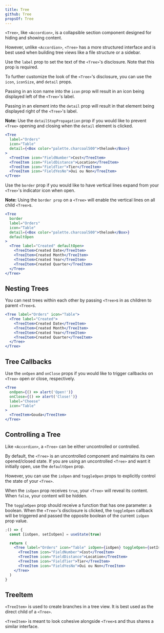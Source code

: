 ```yaml
---
title: Tree
github: Tree
propsOf: Tree
---
```



`<Tree>`, like `<Accordion>`, is a collapsible section component designed for hiding and showing content.

However, unlike `<Accordion>`, `<Tree>` has a more structured interface and is best used when building tree views like a file structure or a sidebar.

Use the `label` prop to set the text of the `<Tree>`'s disclosure. Note that this prop is required.

To further customize the look of the `<Tree>`'s disclosure, you can use the `icon`, `iconSize`, and `detail` props.

Passing in an icon name into the `icon` prop will result in an icon being displayed left of the `<Tree>`'s label.

Passing in an element into the `detail` prop will result in that element being displayed right of the `<Tree>`'s label.

**Note:** Use the `detailStopPropagation` prop if you would like to prevent `<Tree>` opening and closing when the `detail` element is clicked.

```jsx
<Tree
  label="Orders"
  icon="Table"
  detail={<Box color="palette.charcoal500">thelook</Box>}
>
  <TreeItem icon="FieldNumber">Cost</TreeItem>
  <TreeItem icon="FieldDistance">Location</TreeItem>
  <TreeItem icon="FieldTier">Tier</TreeItem>
  <TreeItem icon="FieldYesNo">Oui ou Non</TreeItem>
</Tree>
```

Use the `border` prop if you would like to have vertical lines expand from your `<Tree>`'s indicator icon when open.

**Note:** Using the `border prop` on a `<Tree>` will enable the vertical lines on all child `<Tree>`s.

```jsx
<Tree
  border
  label="Orders"
  icon="Table"
  detail={<Box color="palette.charcoal500">thelook</Box>}
  defaultOpen
>
  <Tree label="Created" defaultOpen>
    <TreeItem>Created Date</TreeItem>
    <TreeItem>Created Month</TreeItem>
    <TreeItem>Created Year</TreeItem>
    <TreeItem>Created Quarter</TreeItem>
  </Tree>
</Tree>
```

## Nesting Trees

You can nest trees within each other by passing `<Tree>`s in as children to parent `<Tree>`s.

```jsx
<Tree label="Orders" icon="Table">
  <Tree label="Created">
    <TreeItem>Created Date</TreeItem>
    <TreeItem>Created Month</TreeItem>
    <TreeItem>Created Year</TreeItem>
    <TreeItem>Created Quarter</TreeItem>
  </Tree>
</Tree>
```

## Tree Callbacks

Use the `onOpen` and `onClose` props if you would like to trigger callbacks on `<Tree>` open or close, respectively.

```jsx
<Tree
  onOpen={() => alert('Open!')}
  onClose={() => alert('Close!')}
  label="Cheese"
  icon="Table"
>
  <TreeItem>Gouda</TreeItem>
</Tree>
```

## Controlling a Tree

Like `<Accordion>`, a `<Tree>` can be either uncontrolled or controlled.

By default, the `<Tree>` is an uncontrolled component and maintains its own opened/closed state. If you are using an uncontrolled `<Tree>` and want it initially open, use the `defaultOpen` prop.

However, you can use the `isOpen` and `toggleOpen` props to explicitly control the state of your `<Tree>`.

When the `isOpen` prop receives `true`, your `<Tree>` will reveal its content. When `false`, your content will be hidden.

The `toggleOpen` prop should receive a function that has one parameter: a boolean. When the `<Tree>`'s disclosure is clicked, the `toggleOpen` callback will be triggered and passed the opposite boolean of the current `isOpen` prop value.

```jsx
;() => {
  const [isOpen, setIsOpen] = useState(true)

  return (
    <Tree label="Orders" icon="Table" isOpen={isOpen} toggleOpen={setIsOpen}>
      <TreeItem icon="FieldNumber">Cost</TreeItem>
      <TreeItem icon="FieldDistance">Location</TreeItem>
      <TreeItem icon="FieldTier">Tier</TreeItem>
      <TreeItem icon="FieldYesNo">Oui ou Non</TreeItem>
    </Tree>
  )
}
```

## TreeItem

<Props of="TreeItem" />

`<TreeItem>` is used to create branches in a tree view. It is best used as the direct child of a `<Tree>`.

`<TreeItem>` is meant to look cohesive alongside `<Tree>`s and thus shares a similar interface.
